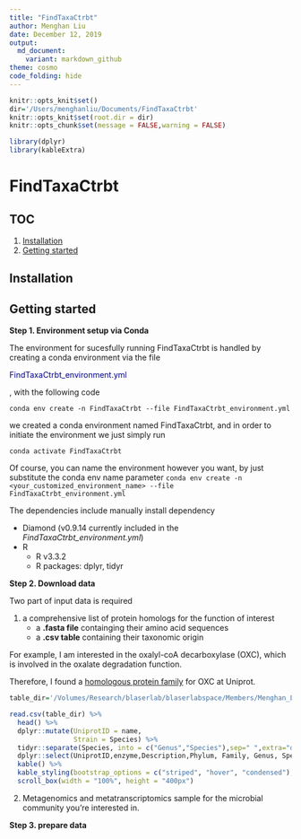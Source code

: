 ```yaml
---
title: "FindTaxaCtrbt"
author: Menghan Liu
date: December 12, 2019
output:
  md_document:
    variant: markdown_github
theme: cosmo
code_folding: hide
---
```



```r
knitr::opts_knit$set()
dir='/Users/menghanliu/Documents/FindTaxaCtrbt'
knitr::opts_knit$set(root.dir = dir)
knitr::opts_chunk$set(message = FALSE,warning = FALSE)
```

```r
library(dplyr)
library(kableExtra)
```

# FindTaxaCtrbt

## TOC 

1. [Installation](#installation)
2. [Getting started](#get_start)


## Installation {#installation}

## Getting started

**Step 1. Environment setup via Conda**

The environment for sucesfully running FindTaxaCtrbt is handled by creating a conda environment via the file <p style="color:darkblue">FindTaxaCtrbt_environment.yml</p>, with the following code


```
conda env create -n FindTaxaCtrbt --file FindTaxaCtrbt_environment.yml
```

we created a conda environment named FindTaxaCtrbt, and in order to initiate the environment we just simply run 

```
conda activate FindTaxaCtrbt
```

Of course, you can name the environment however you want, by just substitute the conda env name parameter `conda env create -n <your_customized_environment_name> --file FindTaxaCtrbt_environment.yml `


The dependencies include manually install dependency

- Diamond (v0.9.14 currently included in the *FindTaxaCtrbt_environment.yml*)
- R 
   *  R v3.3.2
   *  R packages: dplyr, tidyr
   
**Step 2. Download data**

Two part of input data is required 

1. a comprehensive list of protein homologs for the function of interest
   - a **.fasta file** containging their amino acid sequences  
   - a **.csv table** containing their taxonomic origin 
  
  
For example, I am interested in the oxalyl-coA decarboxylase (OXC), which is involved in the oxalate degradation function. 

Therefore, I found a [homologous protein family](http://www.ebi.ac.uk/interpro/entry/InterPro/IPR017660/) for OXC at Uniprot.
  
  
```r
table_dir='/Volumes/Research/blaserlab/blaserlabspace/Members/Menghan_Liu/ODE/human_metagenomics/0_data/ODE_tnaA_info.csv'

read.csv(table_dir) %>%
  head() %>%
  dplyr::mutate(UniprotID = name,
                Strain = Species) %>%
  tidyr::separate(Species, into = c("Genus","Species"),sep=" ",extra="drop") %>%
  dplyr::select(UniprotID,enzyme,Description,Phylum, Family, Genus, Species,Strain) %>%
  kable() %>%
  kable_styling(bootstrap_options = c("striped", "hover", "condensed"),  full_width = F,position = "left", font_size =11) %>%
  scroll_box(width = "100%", height = "400px")
```
  
  
2. Metagenomics and metatranscriptomics sample for the microbial community you're interested in.


**Step 3. prepare data**
  
  
  



